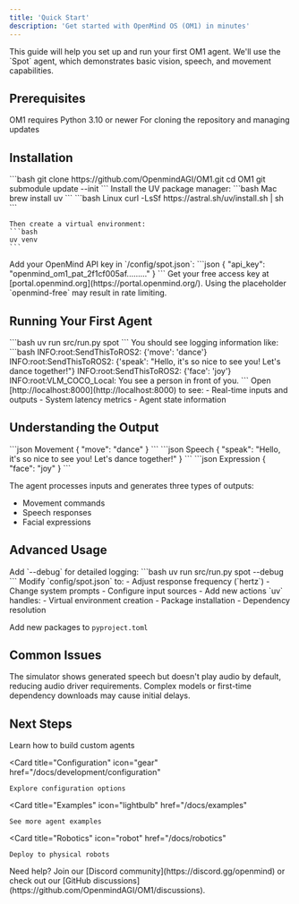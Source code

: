 ```yaml
---
title: 'Quick Start'
description: 'Get started with OpenMind OS (OM1) in minutes'
---
```


<Note>
  This guide will help you set up and run your first OM1 agent. We'll use the `Spot` agent, which demonstrates basic vision, speech, and movement capabilities.
</Note>

## Prerequisites

<CardGroup cols={2}>
  <Card title="Python 3.10+" icon="python">
    OM1 requires Python 3.10 or newer
  </Card>
  <Card title="Git" icon="git-alt">
    For cloning the repository and managing updates
  </Card>
</CardGroup>

## Installation

<Steps>
  <Step title="Clone the Repository">
    ```bash
    git clone https://github.com/OpenmindAGI/OM1.git
    cd OM1
    git submodule update --init
    ```
  </Step>

  <Step title="Set Up Python Environment">
    Install the UV package manager:
    <CodeGroup>
      ```bash Mac
      brew install uv
      ```
      ```bash Linux
      curl -LsSf https://astral.sh/uv/install.sh | sh
      ```
    </CodeGroup>

    Then create a virtual environment:
    ```bash
    uv venv
    ```
  </Step>

  <Step title="Configure API Keys">
    Add your OpenMind API key in `/config/spot.json`:
    ```json
    {
      "api_key": "openmind_om1_pat_2f1cf005af........."
    }
    ```
    <Note>
      Get your free access key at [portal.openmind.org](https://portal.openmind.org/). 
      Using the placeholder `openmind-free` may result in rate limiting.
    </Note>
  </Step>
</Steps>

## Running Your First Agent

<Steps>
  <Step title="Start the Spot Agent">
    ```bash
    uv run src/run.py spot
    ```
  </Step>

  <Step title="Check the Output">
    You should see logging information like:
    ```bash
    INFO:root:SendThisToROS2: {'move': 'dance'}
    INFO:root:SendThisToROS2: {'speak': "Hello, it's so nice to see you! Let's dance together!"}
    INFO:root:SendThisToROS2: {'face': 'joy'}
    INFO:root:VLM_COCO_Local: You see a person in front of you.
    ```
  </Step>

  <Step title="View Debug Interface">
    Open [http://localhost:8000](http://localhost:8000) to see:
    - Real-time inputs and outputs
    - System latency metrics
    - Agent state information
  </Step>
</Steps>

## Understanding the Output

<CodeGroup>
  ```json Movement
  {
    "move": "dance"
  }
  ```
  ```json Speech
  {
    "speak": "Hello, it's so nice to see you! Let's dance together!"
  }
  ```
  ```json Expression
  {
    "face": "joy"
  }
  ```
</CodeGroup>

The agent processes inputs and generates three types of outputs:
- Movement commands
- Speech responses
- Facial expressions

## Advanced Usage

<Accordion title="Debug Mode">
  Add `--debug` for detailed logging:
  ```bash
  uv run src/run.py spot --debug
  ```
</Accordion>

<Accordion title="Custom Configuration">
  Modify `config/spot.json` to:
  - Adjust response frequency (`hertz`)
  - Change system prompts
  - Configure input sources
  - Add new actions
</Accordion>

<Accordion title="Dependencies">
  `uv` handles:
  - Virtual environment creation
  - Package installation
  - Dependency resolution
  
  Add new packages to `pyproject.toml`
</Accordion>

## Common Issues

<CardGroup cols={2}>
  <Card title="Audio Setup" icon="volume-high">
    The simulator shows generated speech but doesn't play audio by default, reducing audio driver requirements.
  </Card>
  
  <Card title="Model Loading" icon="spinner">
    Complex models or first-time dependency downloads may cause initial delays.
  </Card>
</CardGroup>

## Next Steps

<CardGroup cols={2}>
  <Card
    title="Developer Guide"
    icon="code"
    href="/docs/development/guide"
  >
    Learn how to build custom agents
  </Card>
  
  <Card
    title="Configuration"
    icon="gear"
    href="/docs/development/configuration"
  >
    Explore configuration options
  </Card>
  
  <Card
    title="Examples"
    icon="lightbulb"
    href="/docs/examples"
  >
    See more agent examples
  </Card>
  
  <Card
    title="Robotics"
    icon="robot"
    href="/docs/robotics"
  >
    Deploy to physical robots
  </Card>
</CardGroup>

<Note>
  Need help? Join our [Discord community](https://discord.gg/openmind) or check out our [GitHub discussions](https://github.com/OpenmindAGI/OM1/discussions).
</Note>
